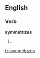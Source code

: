 
==English==

===Verb===
'''symmetrizes'''

# {{third-person singular of|[[symmetrize]]}}

[[fr:symmetrizes]]